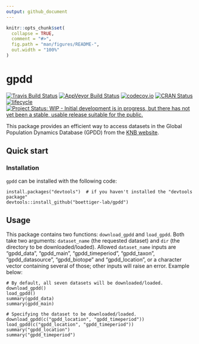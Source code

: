 ```yaml
---
output: github_document
---
```


<!-- README.md is generated from README.Rmd. Please edit that file -->

```r
knitr::opts_chunk$set(
  collapse = TRUE,
  comment = "#>",
  fig.path = "man/figures/README-",
  out.width = "100%"
)
```

# gpdd

[![Travis Build Status](https://travis-ci.com/boettiger-lab/gpdd.svg?branch=master)](https://travis-ci.com/boettiger-lab/gpdd)
[![AppVeyor Build Status](https://ci.appveyor.com/api/projects/status/github/boettiger-lab/gpdd?branch=master&svg=true)](https://ci.appveyor.com/project/boettiger-lab/gpdd)
[![codecov.io](https://codecov.io/github/boettiger-lab/gpdd/coverage.svg?branch=master)](https://codecov.io/github/boettiger-lab/gpdd?branch=master)
[![CRAN Status](http://www.r-pkg.org/badges/version/mdplearning)](https://cran.r-project.org/package=gpdd)
[![lifecycle](https://img.shields.io/badge/lifecycle-experimental-orange.svg)](https://www.tidyverse.org/lifecycle/#experimental)
[![Project Status: WIP - Initial development is in progress, but there has not yet been a stable, usable release suitable for the public.](https://www.repostatus.org/badges/latest/wip.svg)](https://www.repostatus.org/#wip)

This package provides an efficient way to access datasets in the Global Population Dynamics Database (GPDD) from the [KNB website](https://knb.ecoinformatics.org/view/doi:10.5063/F1BZ63Z8).

## Quick start

### Installation

`gpdd` can be installed with the following code:

```
install.packages("devtools")  # if you haven't installed the "devtools package"
devtools::install_github("boettiger-lab/gpdd")
```

## Usage

This package contains two functions: `download_gpdd` and `load_gpdd`. Both take two arguments: `dataset_name` (the requested dataset) and `dir` (the directory to be downloaded/loaded). Allowed `dataset_name` inputs are "gpdd_data", "gpdd_main", "gpdd_timeperiod", "gpdd_taxon", "gpdd_datasource", "gpdd_biotope" and "gpdd_location", or a character vector containing several of those; other inputs will raise an error. Example below:

```
# By default, all seven datasets will be downloaded/loaded.
download_gpdd()
load_gpdd()
summary(gpdd_data)
summary(gpdd_main)

# Specifying the dataset to be downloaded/loaded.
download_gpdd(c("gpdd_location", "gpdd_timeperiod"))
load_gpdd(c("gpdd_location", "gpdd_timeperiod"))
summary("gpdd_location")
summary("gpdd_timeperiod")
```
